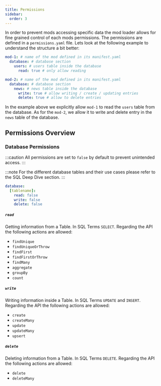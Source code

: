 ```yaml
---
title: Permissions
sidebar:
  order: 3
---
```



In order to prevent mods accessing specific data the mod loader allows for fine grained control of each mods permissions. The permissions are defined in a `permissions.yaml` file. Lets look at the following example to understand the structure a bit better:

```yaml
mod-1: # name of the mod defined in its manifest.yaml
  database: # database section
    users: # users table inside the database
      read: true # only allow reading

mod-2: # name of the mod defined in its manifest.yaml
  database: # database section
    news: # news table inside the database
      write: true # allow writing / create / updating entries
      delete: true # allow to delete entries
```

In the example above we explicitly allow `mod-1` to read the `users` table from the database. As for the `mod-2`, we allow it to write and delete entry in the `news` table of the database.

## Permissions Overview

### Database Permissions

:::caution
All permissions are set to `false` by default to prevent unintended access.
:::

:::note
For the different database tables and their use cases please refer to the SQL Deep Dive section.
:::

```yaml
database:
  [tablename]:
    read: false
    write: false
    delete: false
```

##### `read`

Getting information from a Table. In SQL Terms `SELECT`.
Regarding the API the following actions are allowed:

- `findUnique`
- `findUniqueOrThrow`
- `findFirst`
- `findFirstOrThrow`
- `findMany`
- `aggregate`
- `groupBy`
- `count`

##### `write`

Writing information inside a Table. In SQL Terms `UPDATE` and `INSERT`.
Regarding the API the following actions are allowed:

- `create`
- `createMany`
- `update`
- `updateMany`
- `upsert`

##### `delete`

Deleting information from a Table. In SQL Terms `DELETE`.
Regarding the API the following actions are allowed:

- `delete`
- `deleteMany`

